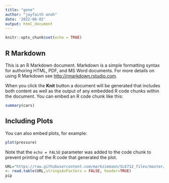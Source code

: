```yaml
---
title: "gene"
author: "joyfaith onoh"
date: '2022-06-02'
output: html_document
---
```


```r
knitr::opts_chunk$set(echo = TRUE)
```

## R Markdown

This is an R Markdown document. Markdown is a simple formatting syntax for authoring HTML, PDF, and MS Word documents. For more details on using R Markdown see <http://rmarkdown.rstudio.com>.

When you click the **Knit** button a document will be generated that includes both content as well as the output of any embedded R code chunks within the document. You can embed an R code chunk like this:

```r
summary(cars)
```

## Including Plots

You can also embed plots, for example:

```r
plot(pressure)
```

Note that the `echo = FALSE` parameter was added to the code chunk to prevent printing of the R code that generated the plot.


```r
URL="https://raw.githubusercontent.com/markziemann/SLE712_files/master/assessment_task3/bioinfo_asst3_part1_files/gene_expression.tsv"
<- read.table(URL,stringsAsFactors = FALSE, header=TRUE)
pip
```

